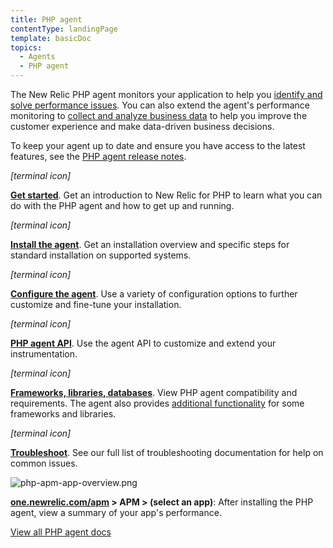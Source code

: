 ```yaml
---
title: PHP agent
contentType: landingPage
template: basicDoc
topics:
  - Agents
  - PHP agent
---
```


The New Relic PHP agent monitors your application to help you [identify and solve performance issues](/docs/agents/php-agent/getting-started/introduction-new-relic-php#monitor-performance). You can also extend the agent's performance monitoring to [collect and analyze business data](/docs/agents/php-agent/getting-started/introduction-new-relic-php#business-data) to help you improve the customer experience and make data-driven business decisions.

To keep your agent up to date and ensure you have access to the latest features, see the [PHP agent release notes](/docs/release-notes/agent-release-notes/php-release-notes).

_\[terminal icon\]_

**[Get started](/docs/agents/php-agent/getting-started)**. Get an introduction to New Relic for PHP to learn what you can do with the PHP agent and how to get up and running.

_\[terminal icon\]_

**[Install the agent](/docs/agents/php-agent/installation)**. Get an installation overview and specific steps for standard installation on supported systems.

_\[terminal icon\]_

**[Configure the agent](/docs/agents/php-agent/configuration/php-agent-configuration)**. Use a variety of configuration options to further customize and fine-tune your installation.

_\[terminal icon\]_

**[PHP agent API](/docs/agents/php-agent/configuration/php-agent-api)**. Use the agent API to customize and extend your instrumentation.

_\[terminal icon\]_

**[Frameworks, libraries, databases](/docs/agents/php-agent/getting-started/php-agent-compatibility-requirements)**. View PHP agent compatibility and requirements. The agent also provides [additional functionality](/docs/agents/php-agent/frameworks-libraries) for some frameworks and libraries.

_\[terminal icon\]_

**[Troubleshoot](/docs/agents/php-agent/troubleshooting)**. See our full list of troubleshooting documentation for help on common issues.

![php-apm-app-overview.png](https://docs-staging.newrelic.com/sites/default/files/thumbnails/image/php-apm-app-overview_0.png "php-apm-app-overview.png")

**[one.newrelic.com/apm](https://one.newrelic.com/apm) &gt; APM &gt; (select an app)**: After installing the PHP agent, view a summary of your app's performance.

[View all PHP agent docs](/docs/agents/php-agent?toc=true)